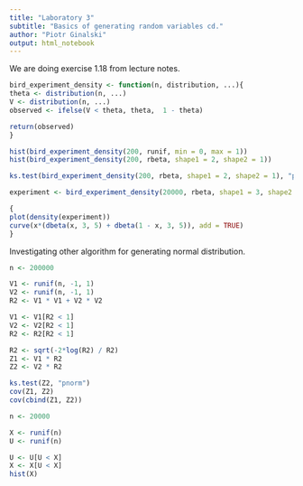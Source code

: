 ```yaml
---
title: "Laboratory 3"
subtitle: "Basics of generating random variables cd."
author: "Piotr Ginalski"
output: html_notebook
---
```


We are doing exercise 1.18 from lecture notes.
```r

bird_experiment_density <- function(n, distribution, ...){
theta <- distribution(n, ...)
V <- distribution(n, ...)
observed <- ifelse(V < theta, theta,  1 - theta)

return(observed)
}

hist(bird_experiment_density(200, runif, min = 0, max = 1))
hist(bird_experiment_density(200, rbeta, shape1 = 2, shape2 = 1))

ks.test(bird_experiment_density(200, rbeta, shape1 = 2, shape2 = 1), "pbeta", shape1 = 2, shape2 = 1)

experiment <- bird_experiment_density(20000, rbeta, shape1 = 3, shape2 = 5)

{
plot(density(experiment)) 
curve(x*(dbeta(x, 3, 5) + dbeta(1 - x, 3, 5)), add = TRUE)
}
```
Investigating other algorithm for generating normal distribution.
```r
n <- 200000

V1 <- runif(n, -1, 1)
V2 <- runif(n, -1, 1)
R2 <- V1 * V1 + V2 * V2

V1 <- V1[R2 < 1]
V2 <- V2[R2 < 1]
R2 <- R2[R2 < 1]

R2 <- sqrt(-2*log(R2) / R2)
Z1 <- V1 * R2
Z2 <- V2 * R2

ks.test(Z2, "pnorm")
cov(Z1, Z2)
cov(cbind(Z1, Z2))
```

```r
n <- 20000

X <- runif(n)
U <- runif(n)

U <- U[U < X]
X <- X[U < X]
hist(X)
```